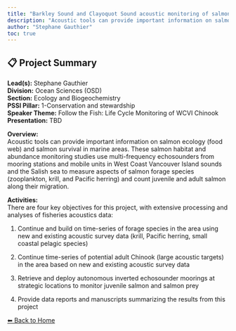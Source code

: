 ---
title: "Barkley Sound and Clayoquot Sound acoustic monitoring of salmon and salmon prey"
description: "Acoustic tools can provide important information on salmon ecology (food web) and salmon survival in marine areas. These salmon habitat and abundance monitoring studies use multi-frequency echosounders from mooring stations and mobile units in West Coast Vancouver Island sounds and the Salish sea to measure aspects of salmon forage species (zooplankton, krill, and Pacific herring) and count juvenile and adult salmon along their migration."
author: "Stephane Gauthier"
toc: true
---

## 📋 Project Summary

**Lead(s):** Stephane Gauthier  
**Division:** Ocean Sciences (OSD)  
**Section:** Ecology and Biogeochemistry  
**PSSI Pillar:** 1-Conservation and stewardship  
**Speaker Theme:** Follow the Fish: Life Cycle Monitoring of WCVI Chinook  
**Presentation:** TBD  

**Overview:**  
Acoustic tools can provide important information on salmon ecology (food web) and salmon survival in marine areas. These salmon habitat and abundance monitoring studies use multi-frequency echosounders from mooring stations and mobile units in West Coast Vancouver Island sounds and the Salish sea to measure aspects of salmon forage species (zooplankton, krill, and Pacific herring) and count juvenile and adult salmon along their migration.   

**Activities:**  
There are four key objectives for this project, with extensive processing and analyses of fisheries acoustics data:
1) Continue and build on time-series of forage species in the area using new and existing acoustic survey data (krill, Pacific herring, small coastal pelagic species)
2) Continue time-series of potential adult Chinook (large acoustic targets) in the area based on new and existing acoustic survey data
3) Retrieve and deploy autonomous inverted echosounder moorings at strategic locations to monitor juvenile salmon and salmon prey
4) Provide data reports and manuscripts summarizing the results from this project

[⬅ Back to Home](../index.qmd)
